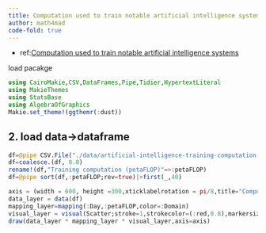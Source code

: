 ```yaml
---
title: Computation used to train notable artificial intelligence systems"
author: math4mad
code-fold: true
---
```


:::{.callout-note title="info"}
  - ref:[Computation used to train notable artificial intelligence systems](https://ourworldindata.org/grapher/artificial-intelligence-training-computation)
:::


load pacakge
```julia
using CairoMakie,CSV,DataFrames,Pipe,Tidier,HypertextLiteral
using MakieThemes
using StatsBase
using AlgebraOfGraphics
Makie.set_theme!(ggthemr(:dust))
```

## 2. load data->dataframe
```julia
df=@pipe CSV.File("./data/artificial-intelligence-training-computation.csv")|>DataFrame
df=coalesce.(df, 0.0)
rename!(df,"Training computation (petaFLOP)"=>:petaFLOP)
df=@pipe sort(df,:petaFLOP;rev=true)|>first(_,40)
```

```julia
axis = (width = 600, height =300,xticklabelrotation = pi/8,title="Computation used to train notable artificial intelligence systems")
data_layer = data(df)
mapping_layer=mapping(:Day,:petaFLOP,color=:Domain)
visual_layer = visual(Scatter;stroke=1,strokecolor=(:red,0.8),markersize=18)
draw(data_layer * mapping_layer * visual_layer,axis=axis)
```